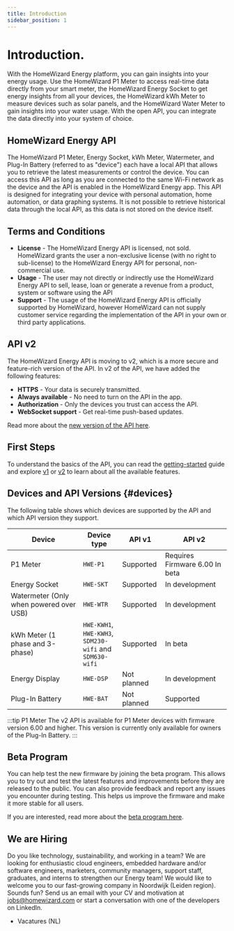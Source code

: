 ```yaml
---
title: Introduction
sidebar_position: 1
---
```



# Introduction.

With the HomeWizard Energy platform, you can gain insights into your energy usage. Use the HomeWizard <Link to="https://www.homewizard.com/p1-meter/">P1 Meter</Link> to access real-time data directly from your smart meter, the HomeWizard <Link to="https://www.homewizard.com/energy-socket">Energy Socket</Link> to get energy insights from all your devices, the HomeWizard <Link to="https://www.homewizard.com/kwh-meter">kWh Meter</Link> to measure devices such as solar panels, and the HomeWizard <Link to="https://www.homewizard.com/watermeter">Water Meter</Link> to gain insights into your water usage. With the open API, you can integrate the data directly into your system of choice.

## HomeWizard Energy API

The HomeWizard P1 Meter, Energy Socket, kWh Meter, Watermeter, and Plug-In Battery (referred to as "device") each have a local API that allows you to retrieve the latest measurements or control the device. You can access this API as long as you are connected to the same Wi-Fi network as the device and the API is enabled in the HomeWizard Energy app. This API is designed for integrating your device with personal automation, home automation, or data graphing systems. It is not possible to retrieve historical data through the local API, as this data is not stored on the device itself.

## Terms and Conditions

-   **License** - The HomeWizard Energy API is licensed, not sold. HomeWizard grants the user a non-exclusive license (with no right to sub-license) to the HomeWizard Energy API for personal, non-commercial use.
-   **Usage** - The user may not directly or indirectly use the HomeWizard Energy API to sell, lease, loan or generate a revenue from a product, system or software using the API
-   **Support** - The usage of the HomeWizard Energy API is officially supported by HomeWizard, however HomeWizard can not supply customer service regarding the implementation of the API in your own or third party applications.

## API v2

The HomeWizard Energy API is moving to v2, which is a more secure and feature-rich version of the API. In v2 of the API, we have added the following features:

-   **HTTPS** - Your data is securely transmitted.
-   **Always available** - No need to turn on the API in the app.
-   **Authorization** - Only the devices you trust can access the API.
-   **WebSocket support** - Get real-time push-based updates.

Read more about the [new version of the API here](/docs/category/api-v2).

## First Steps

To understand the basics of the API, you can read the [getting-started](/docs/getting-started) guide and explore [v1](/docs/category/api-v1) or [v2](/docs/category/api-v2) to learn about all the available features.

## Devices and API Versions {#devices}

The following table shows which devices are supported by the API and which API version they support.

| Device                                  | Device type                                                             | API v1                                                                     | API v2                                                                                                                                                                      |
| --------------------------------------- | ----------------------------------------------------------------------- | -------------------------------------------------------------------------- | --------------------------------------------------------------------------------------------------------------------------------------------------------------------------- |
| P1 Meter                                | `HWE-P1`                                                                | <Badge colorName='hw-green' icon="mdi:check" detail='v1'>Supported</Badge> | <Badge colorName='hw-green' icon="mdi:check" detail='2.0.0'>Requires Firmware 6.00</Badge> <Badge colorName='hw-purple' icon="mdi:test-tube" detail='2.1.0'>In beta</Badge> |
| Energy Socket                           | `HWE-SKT`                                                               | <Badge colorName='hw-green' icon="mdi:check" detail='v1'>Supported</Badge> | <Badge colorName='hw-grey' icon="mdi:wrench">In development</Badge>                                                                                                         |
| Watermeter (Only when powered over USB) | `HWE-WTR`                                                               | <Badge colorName='hw-green' icon="mdi:check" detail='v1'>Supported</Badge> | <Badge colorName='hw-grey' icon="mdi:wrench">In development</Badge>                                                                                                         |
| kWh Meter (1 phase and 3-phase)         | `HWE-KWH1`,<br /> `HWE-KWH3`,<br />`SDM230-wifi` and<br />`SDM630-wifi` | <Badge colorName='hw-green' icon="mdi:check" detail='v1'>Supported</Badge> | <Badge colorName='hw-purple' icon="mdi:test-tube" detail='2.1.0'>In beta</Badge>                                                                                            |
| Energy Display                          | `HWE-DSP`                                                               | <Badge colorName='hw-grey' icon="mdi:close">Not planned</Badge>            | <Badge colorName='hw-grey' icon="mdi:wrench">In development</Badge>                                                                                                         |
| Plug-In Battery                         | `HWE-BAT`                                                               | <Badge colorName='hw-grey' icon="mdi:close">Not planned</Badge>            | <Badge colorName='hw-green' icon="mdi:check" detail='2.0.1'>Supported</Badge>                                                                                               |

:::tip P1 Meter
The v2 API is available for P1 Meter devices with firmware version 6.00 and higher. This version is currently only available for owners of the Plug-In Battery.
:::

## Beta Program

You can help test the new firmware by joining the beta program. This allows you to try out and test the latest features and improvements before they are released to the public. You can also provide feedback and report any issues you encounter during testing. This helps us improve the firmware and make it more stable for all users.

If you are interested, read more about the [beta program here](https://www.github.com/homewizard/beta).

## We are Hiring

Do you like technology, sustainability, and working in a team? We are looking for enthusiastic cloud engineers, embedded hardware and/or software engineers, marketers, community managers, support staff, graduates, and interns to strengthen our Energy team! We would like to welcome you to our fast-growing company in Noordwijk (Leiden region). Sounds fun? Send us an email with your CV and motivation at jobs@homewizard.com or start a conversation with one of the developers on <Link to="https://www.linkedin.com/company/homewizard/people">LinkedIn</Link>.

-   <Link to='https://www.homewizard.com/nl/vacatures/'>Vacatures (NL)</Link>
